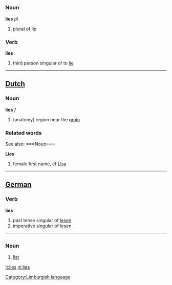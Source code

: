 =={{en}}==

===Noun===

'''lies''' ''pl''

# plural of [[lie]]

===Verb===

'''lies'''

# third person singular of to [[lie]]

----

==[[Dutch]]==
===Noun===

'''lies''' ''f''

# (anatomy) region near the [[groin]] 

===Related words===

See also: ===Noun===

'''Lies'''

# female first name, cf [[Lisa]]

----
==[[German]]==

===Verb===

'''lies'''

#past tense singular of [[lesen]]
#imperative singular of lesen

----
=={{li}}==

===Noun===
# [[list]]
[[Category:Limburgish language]]
[[it:lies]]
[[nl:lies]]